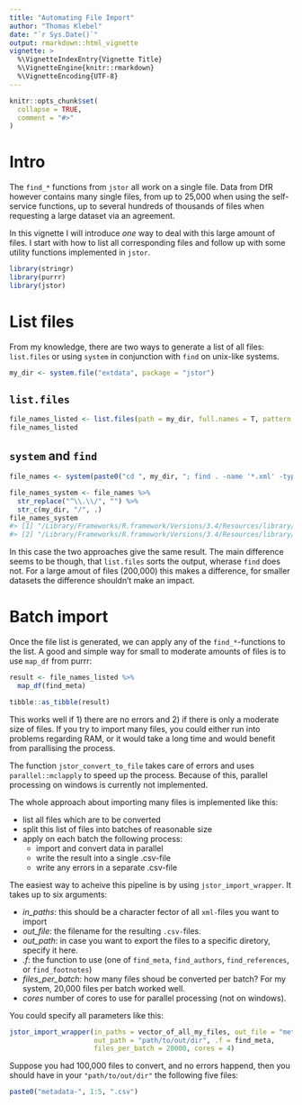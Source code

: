 ```yaml
---
title: "Automating File Import"
author: "Thomas Klebel"
date: "`r Sys.Date()`"
output: rmarkdown::html_vignette
vignette: >
  %\VignetteIndexEntry{Vignette Title}
  %\VignetteEngine{knitr::rmarkdown}
  %\VignetteEncoding{UTF-8}
---
```


```r
knitr::opts_chunk$set(
  collapse = TRUE,
  comment = "#>"
)
```

# Intro
The `find_*` functions from `jstor` all work on a single file. Data from DfR
however contains many single files, from up to 25,000 when using the self-service
functions, up to several hundreds of thousands of files when requesting a large
dataset via an agreement.

In this vignette I will introduce _one_ way to deal with this large amount of
files. I start with how to list all corresponding files and follow up with some
utility functions implemented in `jstor`.

```r
library(stringr)
library(purrr)
library(jstor)
```

# List files
From my knowledge, there are two ways to generate a list of all files: 
`list.files` or using `system` in conjunction with `find` on unix-like systems.

```r
my_dir <- system.file("extdata", package = "jstor")
```

## `list.files`

```r
file_names_listed <- list.files(path = my_dir, full.names = T, pattern = "*.xml")
file_names_listed
```

## `system` and `find`
```r
file_names <- system(paste0("cd ", my_dir, "; find . -name '*.xml' -type f"), intern = TRUE)
```

```r
file_names_system <- file_names %>%
  str_replace("^\\.\\/", "") %>%
  str_c(my_dir, "/", .)
file_names_system
#> [1] "/Library/Frameworks/R.framework/Versions/3.4/Resources/library/jstor/extdata/sample_with_footnotes.xml" 
#> [2] "/Library/Frameworks/R.framework/Versions/3.4/Resources/library/jstor/extdata/sample_with_references.xml"
```

In this case the two approaches give the same result.
The main difference seems to be though, that `list.files` sorts the output, 
wherase `find` does not. For a large amout of files (200,000) this makes a
difference, for smaller datasets the difference shouldn't make an impact.

# Batch import
Once the file list is generated, we can apply any of the `find_*`-functions to
the list. A good and simple way for small to moderate amounts of files is to use
`map_df` from purrr:

```r
result <- file_names_listed %>% 
  map_df(find_meta)

tibble::as_tibble(result)
```

This works well if 1) there are no errors and 2) if there is only a moderate
size of files. If you try to import many files, you could either run into
problems regarding RAM, or it would take a long time and would benefit from
parallising the process.

The function `jstor_convert_to_file` takes care of errors and uses
`parallel::mclapply` to speed up the process. Because of this, parallel processing
on windows is currently not implemented.

The whole approach about importing many files is implemented like this:

- list all files which are to be converted
- split this list of files into batches of reasonable size
- apply on each batch the following process:
    + import and convert data in parallel
    + write the result into a single .csv-file
    + write any errors in a separate .csv-file
    
The easiest way to acheive this pipeline is by using `jstor_import_wrapper`. It
takes up to six arguments:

- *in_paths*: this should be a character fector of all `xml-`files you want to
import
- *out_file*: the filename for the resulting `.csv-`files. 
- *out_path*: in case you want to export the files to a specific diretory, 
specify it here.
- *.f*: the function to use (one of `find_meta`, `find_authors`, `find_references`,
or `find_footnotes`)
- *files_per_batch*: how many files shoud be converted per batch? For my system,
20,000 files per batch worked well.
- *cores* number of cores to use for parallel processing (not on windows).

You could specify all parameters like this:
```r
jstor_import_wrapper(in_paths = vector_of_all_my_files, out_file = "metadata",
                     out_path = "path/to/out/dir", .f = find_meta,
                     files_per_batch = 20000, cores = 4)
```

Suppose you had 100,000 files to convert, and no errors happend, then you should
have in your `"path/to/out/dir"` the following five files:
```r
paste0("metadata-", 1:5, ".csv")
```

